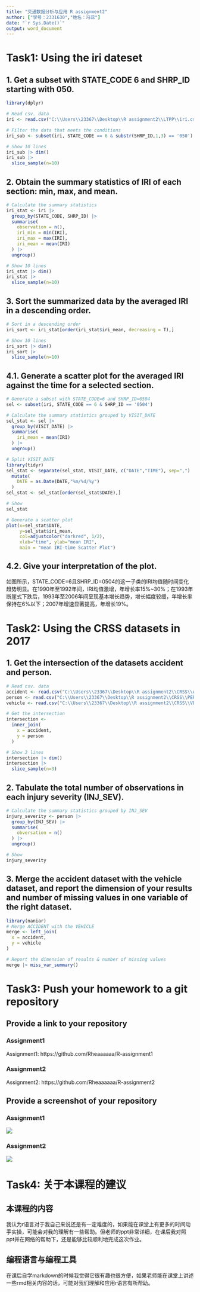 ```yaml
---
title: "交通数据分析与应用 R assignment2"
author: ["学号：2331630","姓名：冯蕊"]
date: "`r Sys.Date()`"
output: word_document
---
```


# Task1: Using the iri dateset
## 1. Get a subset with STATE_CODE 6 and SHRP_ID starting with 050.
```r
library(dplyr)

# Read csv. data
iri <- read.csv("C:\\Users\\23367\\Desktop\\R assignment2\\LTPP\\iri.csv")

# Filter the data that meets the conditions
iri_sub <- subset(iri, STATE_CODE == 6 & substr(SHRP_ID,1,3) == '050')

# Show 10 lines
iri_sub |> dim()
iri_sub |>
  slice_sample(n=10)
```

## 2. Obtain the summary statistics of IRI of each section: min, max, and mean.
```r

# Calculate the summary statistics
iri_stat <- iri |>
  group_by(STATE_CODE, SHRP_ID) |>
  summarise(
    observation = n(),
    iri_min = min(IRI),
    iri_max = max(IRI),
    iri_mean = mean(IRI)
  ) |>
  ungroup()

# Show 10 lines
iri_stat |> dim()
iri_stat |>
  slice_sample(n=10)
```

## 3. Sort the summarized data by the averaged IRI in a descending order.
```r
# Sort in a descending order
iri_sort <- iri_stat[order(iri_stat$iri_mean, decreasing = T),]

# Show 10 lines
iri_sort |> dim()
iri_sort |>
  slice_sample(n=10)
```

## 4.1. Generate a scatter plot for the averaged IRI against the time for a selected section.
```r
# Generate a subset with STATE_CODE=6 and SHRP_ID=0504
sel <- subset(iri, STATE_CODE == 6 & SHRP_ID == '0504')

# Calculate the summary statistics grouped by VISIT_DATE
sel_stat <- sel |>
  group_by(VISIT_DATE) |>
  summarise(
    iri_mean = mean(IRI)
  ) |>
  ungroup()

# Split VISIT_DATE
library(tidyr) 
sel_stat <- separate(sel_stat, VISIT_DATE, c("DATE","TIME"), sep=",") |>
  mutate(
    DATE = as.Date(DATE,"%m/%d/%y")
  )
sel_stat <- sel_stat[order(sel_stat$DATE),]

# Show
sel_stat

# Generate a scatter plot
plot(x=sel_stat$DATE,
     y=sel_stat$iri_mean, 
     col=adjustcolor("darkred", 1/2),
     xlab="time", ylab="mean IRI",
     main = "mean IRI-time Scatter Plot")
```

## 4.2. Give your interpretation of the plot.

  如图所示，STATE_CODE=6且SHRP_ID=0504的这一子类的IRI均值随时间变化趋势明显。在1990年至1992年间，IRI均值激增，年增长率15%~30%；在1993年断崖式下跌后，1993年至2006年间呈现基本增长趋势，增长幅度较缓，年增长率保持在6%以下；2007年增速显著提高，年增长19%。

# Task2: Using the CRSS datasets in 2017
## 1. Get the intersection of the datasets accident and person.
```r
# Read csv. data
accident <- read.csv("C:\\Users\\23367\\Desktop\\R assignment2\\CRSS\\ACCIDENT.csv")  
person <- read.csv("C:\\Users\\23367\\Desktop\\R assignment2\\CRSS\\PERSON.csv")
vehicle <- read.csv("C:\\Users\\23367\\Desktop\\R assignment2\\CRSS\\VEHICLE.csv")

# Get the intersection
intersection <- 
  inner_join(
    x = accident,
    y = person
  )

# Show 3 lines
intersection |> dim()
intersection |>
  slice_sample(n=3)
```

## 2. Tabulate the total number of observations in each injury severity (INJ_SEV).
```r
# Calculate the summary statistics grouped by INJ_SEV
injury_severity <- person |>
  group_by(INJ_SEV) |>
  summarise(
    obversation = n()
  ) |>
  ungroup()

# Show
injury_severity
```

## 3. Merge the accident dataset with the vehicle dataset, and report the dimension of your results and number of missing values in one variable of the right dataset.
```r
library(naniar)
# Merge ACCIDENT with the VEHICLE
merge <- left_join(
  x = accident,
  y = vehicle
)

# Report the dimension of results & number of missing values
merge |> miss_var_summary()
```


# Task3: Push your homework to a git repository
## Provide a link to your repository
### Assignment1
Assignment1: https://github.com/Rheaaaaaa/R-assignment1

### Assignment2
Assignment2: https://github.com/Rheaaaaaa/R-assignment2

## Provide a screenshot of your repository
### Assignment1
![](git_assignment1.png)

### Assignment2
![](git_assignment2.png)


# Task4: 关于本课程的建议
## 本课程的内容
我认为r语言对于我自己来说还是有一定难度的，如果能在课堂上有更多的时间动手实操，可能会对我的理解有一些帮助。但老师的ppt非常详细，在课后我对照ppt并在网络的帮助下，还是能够比较顺利地完成这次作业。

## 编程语言与编程工具
在课后自学markdown的时候我觉得它很有趣也很方便，如果老师能在课堂上讲述一些rmd相关内容的话，可能对我们理解和应用r语言有所帮助。
